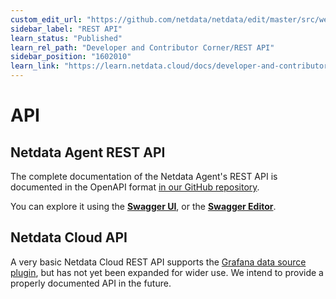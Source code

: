 ```yaml
---
custom_edit_url: "https://github.com/netdata/netdata/edit/master/src/web/api/README.md"
sidebar_label: "REST API"
learn_status: "Published"
learn_rel_path: "Developer and Contributor Corner/REST API"
sidebar_position: "1602010"
learn_link: "https://learn.netdata.cloud/docs/developer-and-contributor-corner/rest-api/rest-api"
---
```


# API

## Netdata Agent REST API

The complete documentation of the Netdata Agent's REST API is documented in the OpenAPI format [in our GitHub repository](https://raw.githubusercontent.com/netdata/netdata/master/src/web/api/netdata-swagger.yaml). 

You can explore it using the **[Swagger UI](https://learn.netdata.cloud/api)**, or the **[Swagger Editor](https://editor.swagger.io/?url=https://raw.githubusercontent.com/netdata/netdata/master/src/web/api/netdata-swagger.yaml)**.

## Netdata Cloud API

A very basic Netdata Cloud REST API supports the [Grafana data source plugin](/docs/dashboards-and-charts/grafana-data-source-plugin), 
but has not yet been expanded for wider use. We intend to provide a properly documented API in the future.
